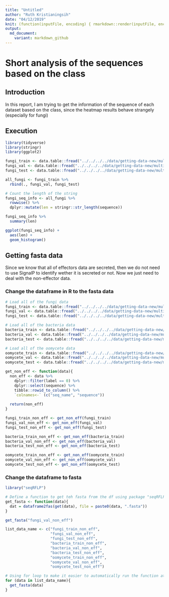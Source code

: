```yaml
---
title: "Untitled"
author: "Ruth Kristianingsih"
date: "04/12/2019"
knit: (function(inputFile, encoding) { rmarkdown::render(inputFile, encoding = encoding, output_dir = here::here("reports", stringr::str_remove(getwd(), here::here("scripts/r-scripts/")))) })
output:
  md_document:
    variant: markdown_github
---
```


# Short analysis of the sequences based on the class

## Introduction

In this report, I am trying to get the information of the sequence of each dataset based on the class, since the heatmap results behave strangely (especially for fungi)

## Execution

```r
library(tidyverse)
library(stringr)
library(ggplot2)
```

```r
fungi_train <- data.table::fread("../../../../data/getting-data-new/multi-class-data/data-sets/fungi/train.csv")
fungi_val <- data.table::fread("../../../../data/getting-data-new/multi-class-data/data-sets/fungi/val.csv")
fungi_test <- data.table::fread("../../../../data/getting-data-new/multi-class-data/data-sets/fungi/test.csv")

all_fungi <- fungi_train %>% 
  rbind(., fungi_val, fungi_test)
```


```r
# Count the length of the string
fungi_seq_info <- all_fungi %>% 
  rowwise() %>% 
  dplyr::mutate(len = stringr::str_length(sequence))
```

```r
fungi_seq_info %>% 
  summary(len)
```

```r
ggplot(fungi_seq_info) +
  aes(len) +
  geom_histogram()
```


## Getting fasta data

Since we know that all of effectors data are secreted, then we do not need to use SignalP to identify wether it is secreted or not. Now we just need to deal with the non-effector data.

### Change the dataframe in R to the fasta data

```r
# Load all of the fungi data
fungi_train <- data.table::fread("../../../../data/getting-data-new/multi-class-data/data-sets/fungi/train.csv")
fungi_val <- data.table::fread("../../../../data/getting-data-new/multi-class-data/data-sets/fungi/val.csv")
fungi_test <- data.table::fread("../../../../data/getting-data-new/multi-class-data/data-sets/fungi/test.csv")

# Load all of the bacteria data
bacteria_train <- data.table::fread("../../../../data/getting-data-new/multi-class-data/data-sets/bacteria/train.csv")
bacteria_val <- data.table::fread("../../../../data/getting-data-new/multi-class-data/data-sets/bacteria/val.csv")
bacteria_test <- data.table::fread("../../../../data/getting-data-new/multi-class-data/data-sets/bacteria/test.csv")

# Load all of the oomycete data
oomycete_train <- data.table::fread("../../../../data/getting-data-new/multi-class-data/data-sets/oomycete/train.csv")
oomycete_val <- data.table::fread("../../../../data/getting-data-new/multi-class-data/data-sets/oomycete/val.csv")
oomycete_test <- data.table::fread("../../../../data/getting-data-new/multi-class-data/data-sets/oomycete/test.csv")
```

```r
get_non_eff <- function(data){
  non_eff <- data %>% 
    dplyr::filter(label == 0) %>% 
    dplyr::select(sequence) %>% 
    tibble::rowid_to_column() %>% 
    `colnames<-` (c("seq_name", "sequence"))
  
  return(non_eff)
}
```

```r
fungi_train_non_eff <- get_non_eff(fungi_train)
fungi_val_non_eff <- get_non_eff(fungi_val)
fungi_test_non_eff <- get_non_eff(fungi_test)

bacteria_train_non_eff <- get_non_eff(bacteria_train)
bacteria_val_non_eff <- get_non_eff(bacteria_val)
bacteria_test_non_eff <- get_non_eff(bacteria_test)

oomycete_train_non_eff <- get_non_eff(oomycete_train)
oomycete_val_non_eff <- get_non_eff(oomycete_val)
oomycete_test_non_eff <- get_non_eff(oomycete_test)
```

### Change the dataframe to fasta

```r
library("seqRFLP")
```

```r
# Define a function to get teh fasta from the df using package "seqRFLP"
get_fasta <- function(data){
  dat = dataframe2fas(get(data), file = paste0(data, ".fasta"))
}
```


```r
get_fasta("fungi_val_non_eff")
```

```r
list_data_name <- c("fungi_train_non_eff", 
                    "fungi_val_non_eff", 
                    "fungi_test_non_eff", 
                    "bacteria_train_non_eff", 
                    "bacteria_val_non_eff", 
                    "bacteria_test_non_eff", 
                    "oomycete_train_non_eff", 
                    "oomycete_val_non_eff", 
                    "oomycete_test_non_eff")
```

```r
# Using for loop to make it easier to automatically run the function at once
for (data in list_data_name){
  get_fasta(data)
}
```




